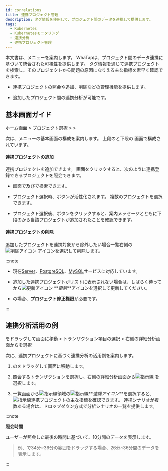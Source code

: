 ```yaml
---
id: correlations
title: 連携プロジェクト管理
description: タグ情報を使用して、プロジェクト間のデータを連携して提供します。
tags:
  - Kubernetes
  - Kubernetesモニタリング
  - 連携分析
  - 連携プロジェクト管理
---
```


本文書は、<Cmdname sid="correlatedProjectManagement" className="uitext" />メニューを案内します。 WhaTapは、プロジェクト間のデータ連携に基づいて統合された可視性を提供します。 タグ情報を通じて連携プロジェクトを検索し、そのプロジェクトから問題の原因になりえる主な指標を素早く確認できます。 

- 連携プロジェクトの照会や追加、削除などの管理機能を提供します。

- 追加したプロジェクト間の連携分析が可能です。

## 基本画面ガイド

ホーム画面 > プロジェクト選択 > <Cmdname sid="management" className="uitext" /> > <Cmdname sid="correlatedProjectManagement" className="uitext" />

<ImgLang img='k8s-cor-pj-em.png' desc='連携プロジェクトの管理' />

次は、<Cmdname sid="correlatedProjectManagement" className="uitext" />メニューの基本画面の構成を案内します。 上段の<Cmdname sid="TTL07015" className="uitext" />と下段の<Cmdname sid="TTL07016" className="uitext" /> 画面で構成されています。

#### 連携プロジェクトの追加

連携プロジェクトを追加できます。 <Cmdname sid="project_selection" className="uitext" />画面をクリックすると、次のように連携登録できるプロジェクトを照会できます。 

<ImgLang img='k8s-cor-pj-add.png' desc='連携プロジェクトの追加' />

- <Cmdname sid="project_selection" className="uitext" />画面で<Cmdname sid="project_code" className="uitext" />及び<Cmdname sid="project_name" className="uitext" />で検索できます。

- プロジェクト選択時、<Cmdname sid="add" className="uitext" />ボタンが活性化されます。 複数のプロジェクトを選択できます。

- プロジェクト選択後、<Cmdname sid="add" className="uitext" />ボタンをクリックすると、案内メッセージとともに下段の<Cmdname sid="TTL07016" className="uitext" />から当該プロジェクトが追加されたことを確認できます。

#### 連携プロジェクトの削除

追加したプロジェクトを連携対象から除外したい場合<Cmdname sid="TTL07151" className="uitext" />一覧右側の![削除アイコン](/img/ico-trash.svg) <Cmdname sid="delete" className="uitext" />アイコンを選択して削除します。

:::note 

- 現在[Server](https://docs.whatap.io/server/introduction)、[PostgreSQL](https://docs.whatap.io/postgresql/monitoring-intro)、[MySQL](https://docs.whatap.io/mysql/monitoring-intro)サービスに対応しています。

- 追加した連携プロジェクトがリストに表示されない場合は、しばらく待ってから![更新アイコン](/img/ic-refresh-w-bg.svg) **_更新_**アイコンを選択して更新してください。

- <Cmdname sid="delete" className="uitext" />の場合、<b>プロジェクト修正権限</b>が必要です。

:::

## 連携分析活用の例

<Cmdname sid="hitmap" className="uitext" />をドラッグして<Cmdname sid="TTL06209" className="uitext" />画面に移動 > トランザクション項目の選択 > 右側の詳細分析画面から<Cmdname sid="table_view" className="uitext" />を選択

次に、連携プロジェクトに基づく連携分析の活用例を案内します。 

<ImgLang img='k8s-cor-tbv.png' desc='連携分析の活用例トレース分析 sc' />

1. <Cmdname sid="serviceDashboard" className="uitext" />の<Cmdname sid="hitmap" className="uitext" />をドラッグして<Cmdname sid="TTL06209" className="uitext" />画面に移動します。

2. 照会するトランザクションを選択し、右側の詳細分析画面から![指示線](/img/char-a.svg) <Cmdname sid="table_view" className="uitext" />を選択します。

3. 一覧画面から![指示線](/img/char-b.svg)領域の![指示線](/img/ic-link.svg)**_連携アイコン_**を選択すると、![指示線](/img/char-c.svg)連携プロジェクトの主な指標を確認できます。 連携シナリオが複数ある場合は、ドロップダウン方式で分析シナリオの一覧を提供します。 

:::note 

**照会時間**

ユーザーが照会した最後の時間に基づいて、10分間のデータを表示します。 

> 例、<Cmdname sid="hitmap" className="uitext" />で34分~36分の範囲をドラッグする場合、26分~36分間のデータを表示します。

:::
